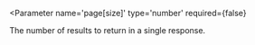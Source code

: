 
<Parameter 
  name='page[size]'
  type='number'
  required={false}
>
  The number of results to return in a single response.
</Parameter>